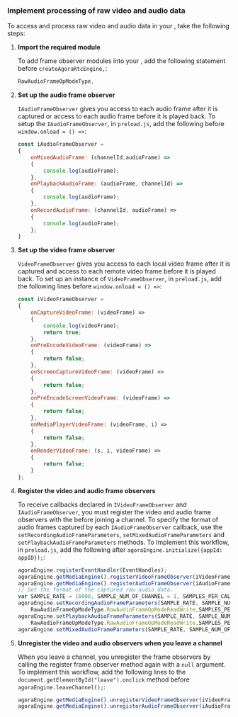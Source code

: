 
<PlatformWrapper platform="electron">

### Implement processing of raw video and audio data

To access and process raw video and audio data in your <Vpl k="CLIENT" />, take the following steps:

1. **Import the required <Vg k="COMPANY" /> module**

    To add <Vg k="VSDK" /> frame observer modules into your <Vpl k="CLIENT" />, add the following statement before `createAgoraRtcEngine,`:

    ``` javascript
    RawAudioFrameOpModeType,
    ```

1.  **Set up the audio frame observer**

    `IAudioFrameObserver` gives you access to each audio frame after it is captured or access to each audio frame before it is played back. To setup the `IAudioFrameObserver`, in `preload.js`, add the following before `window.onload = () =>`:

    ``` javascript
    const iAudioFrameObserver = 
    {
        onMixedAudioFrame: (channelId,audioFrame) =>
        {
            console.log(audioFrame);
        },
        onPlaybackAudioFrame: (audioFrame, channelId) =>
        {
            console.log(audioFrame);
        },
        onRecordAudioFrame: (channelId, audioFrame) =>
        {
            console.log(audioFrame);
        };
    }
    ```

1.  **Set up the video frame observer**

    `VideoFrameObserver` gives you access to each local video frame after it is captured and access to each remote video frame before it is played back. To set up an instance of `VideoFrameObserver`, in `preload.js`, add the following lines before `window.onload = () =>`:

    ``` javascript
    const iVideoFrameObserver = 
    {
        onCaptureVideoFrame: (videoFrame) =>
        {
            console.log(videoFrame);
            return true;
        },
        onPreEncodeVideoFrame: (videoFrame) =>
        {
            return false;
        },
        onScreenCaptureVideoFrame: (videoFrame) =>
        {
            return false;
        },
        onPreEncodeScreenVideoFrame: (videoFrame) =>
        {
            return false;
        },
        onMediaPlayerVideoFrame: (videoFrame, i) =>
        {
            return false;
        },
        onRenderVideoFrame: (s, i, videoFrame) =>
        {
            return false;
        }
    };
    ```

1.  **Register the video and audio frame observers**

    To receive callbacks declared in `IVideoFrameObserver` and `IAudioFrameObserver`, you must register the video and audio frame observers with the <Vg k="ENGINE" /> before joining a channel. To specify the format of audio frames captured by each `IAudioFrameObserver` callback, use the `setRecordingAudioFrameParameters`, `setMixedAudioFrameParameters` and `setPlaybackAudioFrameParameters` methods. To Implement this workflow, in `preload.js`, add the following after `agoraEngine.initialize({appId: appID});`:

    ``` javascript
    agoraEngine.registerEventHandler(EventHandles);
    agoraEngine.getMediaEngine().registerVideoFrameObserver(iVideoFrameObserver);
    agoraEngine.getMediaEngine().registerAudioFrameObserver(iAudioFrameObserver);
    // Set the format of the captured raw audio data.
    var SAMPLE_RATE = 16000, SAMPLE_NUM_OF_CHANNEL = 1, SAMPLES_PER_CALL = 1024;
    agoraEngine.setRecordingAudioFrameParameters(SAMPLE_RATE, SAMPLE_NUM_OF_CHANNEL,
        RawAudioFrameOpModeType.RawAudioFrameOpModeReadWrite,SAMPLES_PER_CALL);
    agoraEngine.setPlaybackAudioFrameParameters(SAMPLE_RATE, SAMPLE_NUM_OF_CHANNEL,
        RawAudioFrameOpModeType.RawAudioFrameOpModeReadWrite,SAMPLES_PER_CALL);
    agoraEngine.setMixedAudioFrameParameters(SAMPLE_RATE, SAMPLE_NUM_OF_CHANNEL, SAMPLES_PER_CALL);
    ```

1.  **Unregister the video and audio observers when you leave a channel**

    When you leave a channel, you unregister the frame observers by calling the register frame observer method again with a `null` argument. To implement this workflow, add the following lines to the `document.getElementById("leave").onclick` method before `agoraEngine.leaveChannel();`:

    ``` javascript
    agoraEngine.getMediaEngine().unregisterVideoFrameObserver(iVideoFrameObserver);
    agoraEngine.getMediaEngine().unregisterAudioFrameObserver(iAudioFrameObserver);
    ```

</PlatformWrapper>